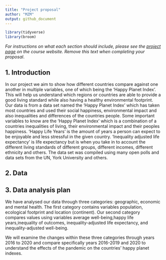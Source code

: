 ```yaml
---
title: "Project proposal"
author: "MZM"
output: github_document
---
```


```r
library(tidyverse)
library(broom)
```

*For instructions on what each section should include, please see the [project page](https://idsed.digital/assessments/project/#proposal) on the course website. Remove this text when completing your proposal*.

## 1. Introduction

In our project we aim to show how different countries compare against one another in multiple variables, one of which being the 'Happy Planet Index'. This will help us understand which regions or countries are able to provide a good living standard while also having a healthy environmental footprint. Our data is from a data set named the 'Happy Planet Index' which has taken most countries and used their social happiness, environmental impact and also inequalities and differences of the countries people. Some important variables to know are the 'Happy Planet Index' which is a combination of a countries inequalities of living, their environmental impact and their peoples happiness. 'Happy Life Years' is the amount of years a person can expect to be enjoyable and less stressful in the given country. 'Inequality adjusted life expectancy' is life expectancy but is when you take in to account the different living standards of different groups, different incomes, different ethnicity and others. The data set was compiled using many open polls and data sets from the UN, York University and others.

## 2. Data



## 3. Data analysis plan

We have analysed our data through three categories: geographic, economic and mental health. The first category contains variables population, ecological footprint and location (continent). Our second category compares values using variables average well-being,happy life years,inequality of outcomes, inequality-adjusted life expectancy, and inequality-adjusted well-being. 

We will examine the changes within these three categories through years 2016 to 2020 and compare specifically years 2016-2019 and 2020 to understand the effects of the pandemic on the countries' happy planet indexes.

